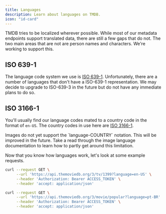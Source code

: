 ```yaml
---
title: Languages
description: Learn about languages on TMDB.
icon: "id-card"
---
```


TMDB tries to be localized wherever possible. While most of our metadata endpoints support translated data, there are still a few gaps that do not. 
The two main areas that are not are person names and characters. We're working to support this.

## ISO 639-1
The language code system we use is [ISO 639-1](https://en.wikipedia.org/wiki/List_of_ISO_639-1_codes). 
Unfortunately, there are a number of languages that don't have a ISO-639-1 representation.
We may decide to upgrade to ISO-639-3 in the future but do not have any immediate plans to do so.

## ISO 3166-1
You'll usually find our language codes mated to a country code in the format of `en-US`. The country codes in use here are [ISO 3166-1](https://en.wikipedia.org/wiki/ISO_3166-1_alpha-2).


<Note>
Images do not yet support the `language-COUNTRY` notation. This will be improved in the future. 
Take a read through the image language documentation to learn how to partly get around this limitation.
</Note>

Now that you know how languages work, let's look at some example requests.

```bash English Example
curl --request GET \
     --url 'https://api.themoviedb.org/3/tv/1399?language=en-US' \
     --header 'Authorization: Bearer ACCESS_TOKEN' \
     --header 'accept: application/json'
```

```bash Portuguese Example
curl --request GET \
     --url 'https://api.themoviedb.org/3/movie/popular?language=pt-BR' \
     --header 'Authorization: Bearer ACCESS_TOKEN' \
     --header 'accept: application/json'
```